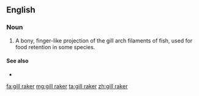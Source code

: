 ==English==

===Noun===
{{en-noun}}

# {{lb|en|ichthyology}} A bony, finger-like projection of the gill arch filaments of fish, used for food retention in some species.

====See also====
* {{pedialite|Fish anatomy}}

[[fa:gill raker]]
[[mg:gill raker]]
[[ta:gill raker]]
[[zh:gill raker]]